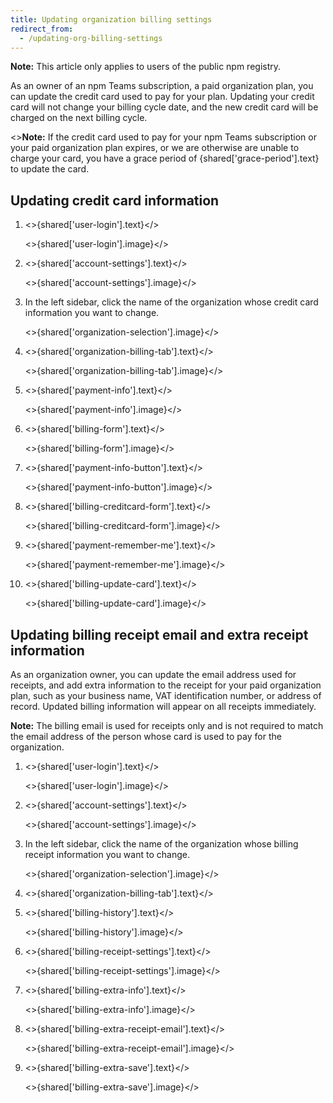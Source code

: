 ```yaml
---
title: Updating organization billing settings
redirect_from:
  - /updating-org-billing-settings
---
```


<Note>

**Note:** This article only applies to users of the public npm registry.

</Note>

As an owner of an npm Teams subscription, a paid organization plan, you can update the credit card used to pay for your plan. Updating your credit card will not change your billing cycle date, and the new credit card will be charged on the next billing cycle.

<Note>
<><strong>Note:</strong> If the credit card used to pay for your npm Teams subscription or your paid organization plan expires, or we are otherwise are unable to charge your card, you have a grace period of {shared['grace-period'].text} to update the card.</>
</Note>

## Updating credit card information

1. <>{shared['user-login'].text}</>

   <>{shared['user-login'].image}</>

2. <>{shared['account-settings'].text}</>

   <>{shared['account-settings'].image}</>

3. In the left sidebar, click the name of the organization whose credit card information you want to change.

   <>{shared['organization-selection'].image}</>

4. <>{shared['organization-billing-tab'].text}</>

   <>{shared['organization-billing-tab'].image}</>

5. <>{shared['payment-info'].text}</>

   <>{shared['payment-info'].image}</>

6. <>{shared['billing-form'].text}</>

   <>{shared['billing-form'].image}</>

7. <>{shared['payment-info-button'].text}</>

   <>{shared['payment-info-button'].image}</>

8. <>{shared['billing-creditcard-form'].text}</>

   <>{shared['billing-creditcard-form'].image}</>

9. <>{shared['payment-remember-me'].text}</>

   <>{shared['payment-remember-me'].image}</>

10. <>{shared['billing-update-card'].text}</>

    <>{shared['billing-update-card'].image}</>

## Updating billing receipt email and extra receipt information

As an organization owner, you can update the email address used for receipts, and add extra information to the receipt for your paid organization plan, such as your business name, VAT identification number, or address of record. Updated billing information will appear on all receipts immediately.

<Note>

**Note:** The billing email is used for receipts only and is not required to match the email address of the person whose card is used to pay for the organization.

</Note>

1. <>{shared['user-login'].text}</>

   <>{shared['user-login'].image}</>

2. <>{shared['account-settings'].text}</>

   <>{shared['account-settings'].image}</>

3. In the left sidebar, click the name of the organization whose billing receipt information you want to change.

   <>{shared['organization-selection'].image}</>

4. <>{shared['organization-billing-tab'].text}</>

5. <>{shared['billing-history'].text}</>

   <>{shared['billing-history'].image}</>

6. <>{shared['billing-receipt-settings'].text}</>

   <>{shared['billing-receipt-settings'].image}</>

7. <>{shared['billing-extra-info'].text}</>

   <>{shared['billing-extra-info'].image}</>

8. <>{shared['billing-extra-receipt-email'].text}</>

   <>{shared['billing-extra-receipt-email'].image}</>

9. <>{shared['billing-extra-save'].text}</>

   <>{shared['billing-extra-save'].image}</>
